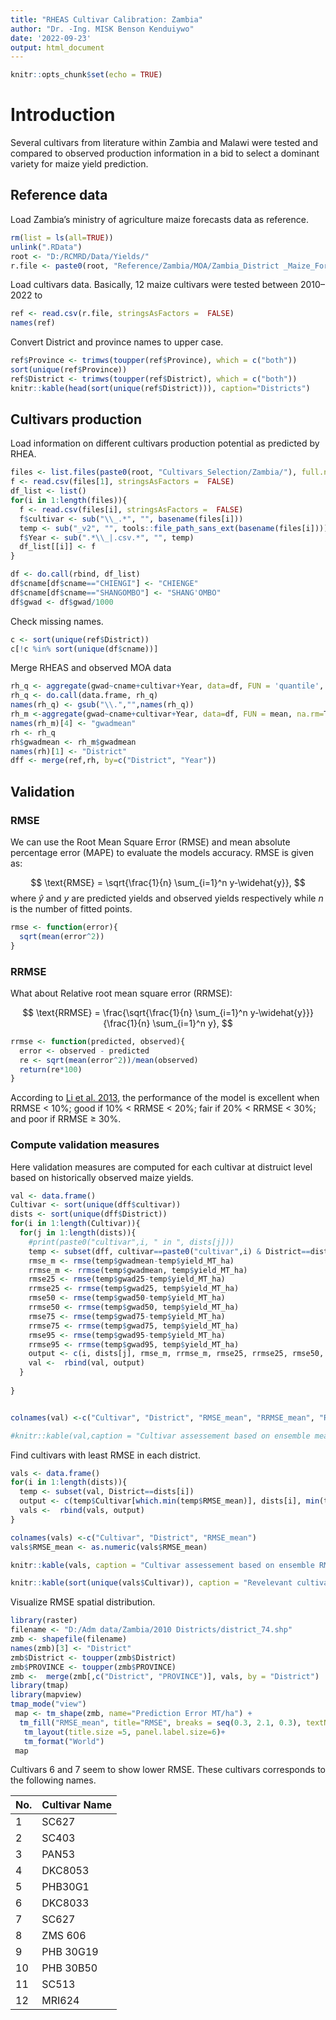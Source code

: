 ```yaml
---
title: "RHEAS Cultivar Calibration: Zambia"
author: "Dr. -Ing. MISK Benson Kenduiywo"
date: '2022-09-23'
output: html_document
---
```


```r
knitr::opts_chunk$set(echo = TRUE)
```

# Introduction

Several cultivars from literature within Zambia and Malawi were tested and compared to observed production information in a bid to select a dominant variety for maize yield prediction.


## Reference data

Load Zambia's ministry of agriculture maize forecasts data as reference.

```r
rm(list = ls(all=TRUE))
unlink(".RData")
root <- "D:/RCMRD/Data/Yields/"
r.file <- paste0(root, "Reference/Zambia/MOA/Zambia_District _Maize_Forecasting_2011_2022.csv")
```

Load cultivars data. Basically, 12 maize cultivars were tested between 2010--2022 to 

```r
ref <- read.csv(r.file, stringsAsFactors =  FALSE)
names(ref)
```

Convert District and province names to upper case.

```r
ref$Province <- trimws(toupper(ref$Province), which = c("both"))
sort(unique(ref$Province))
ref$District <- trimws(toupper(ref$District), which = c("both"))
knitr::kable(head(sort(unique(ref$District))), caption="Districts")
```


## Cultivars production

Load information on different cultivars production potential as predicted by RHEA.

```r
files <- list.files(paste0(root, "Cultivars_Selection/Zambia/"), full.names = T)
f <- read.csv(files[1], stringsAsFactors =  FALSE)
df_list <- list()
for(i in 1:length(files)){
  f <- read.csv(files[i], stringsAsFactors =  FALSE)
  f$cultivar <- sub("\\_.*", "", basename(files[i]))
  temp <- sub("_v2", "", tools::file_path_sans_ext(basename(files[i])))
  f$Year <- sub(".*\\_|.csv.*", "", temp)
  df_list[[i]] <- f
}

df <- do.call(rbind, df_list)
df$cname[df$cname=="CHIENGI"] <- "CHIENGE"
df$cname[df$cname=="SHANGOMBO"] <- "SHANG'OMBO"
df$gwad <- df$gwad/1000
```

Check missing names.

```r
c <- sort(unique(ref$District))
c[!c %in% sort(unique(df$cname))]
```


Merge RHEAS and observed MOA data

```r
rh_q <- aggregate(gwad~cname+cultivar+Year, data=df, FUN = 'quantile', probs=c(0.25, 0.5, .75, .95), na.rm=T)
rh_q <- do.call(data.frame, rh_q)
names(rh_q) <- gsub("\\.","",names(rh_q))
rh_m <-aggregate(gwad~cname+cultivar+Year, data=df, FUN = mean, na.rm=T) #aggregate(df[,"gwad"], df[,c("cname","cultivar", "Year")], mean, na.rm=T)
names(rh_m)[4] <- "gwadmean"
rh <- rh_q
rh$gwadmean <- rh_m$gwadmean
names(rh)[1] <- "District"
dff <- merge(ref,rh, by=c("District", "Year"))
```


## Validation

### RMSE
We can use the Root Mean Square Error (RMSE)  and mean absolute percentage error (MAPE) to evaluate the models accuracy. RMSE is given as:

$$
\text{RMSE} = \sqrt{\frac{1}{n} \sum_{i=1}^n y-\widehat{y}},
$$
where $\widehat{y}$  and $y$ are predicted yields and observed yields respectively while *n* is the number of fitted points.

```r
rmse <- function(error){
  sqrt(mean(error^2))
}

```


### RRMSE

What about Relative root mean square error (RRMSE):

$$
\text{RRMSE} = \frac{\sqrt{\frac{1}{n} \sum_{i=1}^n y-\widehat{y}}}{\frac{1}{n} \sum_{i=1}^n y},
$$


```r
rrmse <- function(predicted, observed){
  error <- observed - predicted
  re <- sqrt(mean(error^2))/mean(observed)
  return(re*100)
}
```


According to [Li et al. 2013](ttp://dx.doi.org/10.1016/j.enconman.2013.03.004), the performance of the model is excellent when RRMSE < 10%; good if 10\% < RRMSE < 20\%; fair if 20\% < RRMSE < 30\%; and poor if RRMSE ≥ 30\%.


### Compute validation measures

Here validation measures are computed for each cultivar at distruict level based on historically observed maize yields. 

```r
val <- data.frame()
Cultivar <- sort(unique(dff$cultivar))
dists <- sort(unique(dff$District))
for(i in 1:length(Cultivar)){
  for(j in 1:length(dists)){
    #print(paste0("cultivar",i, " in ", dists[j]))
    temp <- subset(dff, cultivar==paste0("cultivar",i) & District==dists[j])
    rmse_m <- rmse(temp$gwadmean-temp$yield_MT_ha)
    rrmse_m <- rrmse(temp$gwadmean, temp$yield_MT_ha)
    rmse25 <- rmse(temp$gwad25-temp$yield_MT_ha)
    rrmse25 <- rrmse(temp$gwad25, temp$yield_MT_ha)
    rmse50 <- rmse(temp$gwad50-temp$yield_MT_ha)
    rrmse50 <- rrmse(temp$gwad50, temp$yield_MT_ha)
    rmse75 <- rmse(temp$gwad75-temp$yield_MT_ha)
    rrmse75 <- rrmse(temp$gwad75, temp$yield_MT_ha)
    rmse95 <- rmse(temp$gwad95-temp$yield_MT_ha)
    rrmse95 <- rrmse(temp$gwad95, temp$yield_MT_ha)
    output <- c(i, dists[j], rmse_m, rrmse_m, rmse25, rrmse25, rmse50, rrmse50, rmse75, rrmse75, rmse95, rrmse95)
    val <-  rbind(val, output)
  }
  
}


colnames(val) <-c("Cultivar", "District", "RMSE_mean", "RRMSE_mean", "RMSE25", "RRMSE25", "RMSE50", "RRMSE50", "RMSE75", "RRMSE75", "RMSE95", "RRMSE95")

#knitr::kable(val,caption = "Cultivar assessement based on ensemble mean, 25%. 50%, 75% and 95% percentiles respectively.")
```

Find cultivars with least RMSE in each district.

```r
vals <- data.frame()
for(i in 1:length(dists)){
  temp <- subset(val, District==dists[i])
  output <- c(temp$Cultivar[which.min(temp$RMSE_mean)], dists[i], min(temp$RMSE_mean))
  vals <-  rbind(vals, output)
}

colnames(vals) <-c("Cultivar", "District", "RMSE_mean")
vals$RMSE_mean <- as.numeric(vals$RMSE_mean)

knitr::kable(vals, caption = "Cultivar assessement based on ensemble RMSE of average yields from RHEAS ensemble.")

knitr::kable(sort(unique(vals$Cultivar)), caption = "Revelevant cultivars for Zambia.")
```


Visualize RMSE spatial distribution.


```r
library(raster)
filename <- "D:/Adm data/Zambia/2010 Districts/district_74.shp"
zmb <- shapefile(filename)
names(zmb)[3] <- "District"
zmb$District <- toupper(zmb$District)
zmb$PROVINCE <- toupper(zmb$PROVINCE)
zmb <-  merge(zmb[,c("District", "PROVINCE")], vals, by = "District")
library(tmap)
library(mapview)
tmap_mode("view")
 map <- tm_shape(zmb, name="Prediction Error MT/ha") +
  tm_fill("RMSE_mean", title="RMSE", breaks = seq(0.3, 2.1, 0.3), textNA = "No data") +
   tm_layout(title.size =5, panel.label.size=6)+
   tm_format("World")
 map 
```


Cultivars 6 and 7 seem to show lower RMSE. These cultivars corresponds to the following names.

| No. | Cultivar Name |
| --- | ------------- |
| 1   | SC627         |
| 2   | SC403         |
| 3   | PAN53         |
| 4   | DKC8053       |
| 5   | PHB30G1       |
| 6   | DKC8033       |
| 7   | SC627         |
| 8   | ZMS 606       |
| 9   | PHB 30G19     |
| 10  | PHB 30B50     |
| 11  | SC513         |
| 12  | MRI624        |


